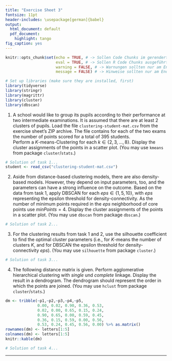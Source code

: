 ---
title: "Exercise Sheet 3"
fontsize: 11pt
header-includes: \usepackage[german]{babel}
output:
  html_document: default
  pdf_document:
    highlight: tango
fig_caption: yes
---

```{r setup, include=FALSE}
knitr::opts_chunk$set(echo = TRUE, # -> Sollen Code Chunks im gerenderten Dokument angezeigt werden?
                      eval = TRUE, # -> Sollen R Code Chunks ausgeführt werden?
                      warning = FALSE, # -> Warnungen sollten nur am Ende zum Rendern auf FALSE gesetzt werden
                      message = FALSE) # -> Hinweise sollten nur am Ende zum Rendern auf FALSE gesetzt werden
```

```{r}
# Set up libraries (make sure they are installed, first)
library(tidyverse)
library(stringr)
library(magrittr)
library(cluster)
library(dbscan)

```

1. A school would like to group its pupils according to their performance at two intermediate examinations. It is assumed that there are at least 2 clusters of pupils. Load the file `clustering-student-mat.csv` from the exercise sheet's ZIP archive. The file contains for each of the two exams the number of points scored for a total of 395 students.  
Perform a $K$-means-Clustering for each $k\in \{2,3,\ldots,8\}$. Display the cluster assignments of the points in a scatter plot. (You may use `kmeans` from package `cluster`/`stats`.)

```{r}
# Solution of task 1...
student <- read_csv("clustering-student-mat.csv")

```

2. Aside from distance-based clustering models, there are also density-based models. However, they depend on input parameters, too, and the parameters can have a strong influence on the outcome. Based on the data from task 1, apply DBSCAN for each $eps\in \{1,5,10\}$, with $eps$ representing the epsilon threshold for density-connectivity. As the number of minimum points required in the $eps$ neighborhood of core points use $minPoints = 4$. Display the cluster assignments of the points in a scatter plot. (You may use `dbscan` from package `dbscan`.)

```{r}
# Solution of task 2...

```

3. For the clustering results from task 1 and 2, use the silhouette coefficient to find the optimal cluster parameters (i.e., for $K$-means the number of clusters $K$, and for DBSCAN the epsilon threshold for density-connectivity $eps$). (You may use `silhouette` from package `cluster`.)

```{r}
# Solution of task 3...

```


4. The following distance matrix is given. Perform agglomerative hierarchical clustering with  _single_ und _complete_ linkage. Display the result in a dendrogram. The dendrogram should represent the order in which the points are joined. (You may use `hclust` from package `cluster`/`stats`.)

```{r}
dm <- tribble(~p1,~p2,~p3,~p4,~p5,
              0.00, 0.02, 0.90, 0.36, 0.53,
              0.02, 0.00, 0.65, 0.15, 0.24,
              0.90, 0.65, 0.00, 0.59, 0.45,
              0.36, 0.15, 0.59, 0.00, 0.56,
              0.53, 0.24, 0.45, 0.56, 0.00) %>% as.matrix()
rownames(dm) <- letters[1:5]
colnames(dm) <- letters[1:5]
knitr::kable(dm)
```

```{r}
# Solution of task 4...

```

------